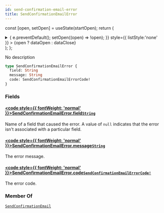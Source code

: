 ```yaml
---
id: send-confirmation-email-error
title: SendConfirmationEmailError
---
```






const [open, setOpen] = useState(startOpen);
return (
<details {...(open ? { open: true } : {})} className="details" style={{ border:'none', boxShadow:'none', background:'var(--ifm-background-color)' }}>
<summary
onClick={(e) => {
e.preventDefault();
setOpen((open) => !open);
}}
style={{ listStyle:'none' }} >
{open ? dataOpen : dataClose}
</summary>
{open && children}
</details>
);
};

No description

```graphql
type SendConfirmationEmailError {
  field: String
  message: String
  code: SendConfirmationEmailErrorCode!
}
```

### Fields

#### [<code style={{ fontWeight: 'normal' }}>SendConfirmationEmailError.<b>field</b></code>](#)<Bullet />[`String`](../../../api-reference/miscellaneous/scalars/string.mdx) <Badge class="badge badge--secondary" text="scalar"/> <Badge class="badge badge--secondary" text="miscellaneous"/>

Name of a field that caused the error. A value of `null` indicates that the error isn't associated with a particular field.

#### [<code style={{ fontWeight: 'normal' }}>SendConfirmationEmailError.<b>message</b></code>](#)<Bullet />[`String`](../../../api-reference/miscellaneous/scalars/string.mdx) <Badge class="badge badge--secondary" text="scalar"/> <Badge class="badge badge--secondary" text="miscellaneous"/>

The error message.

#### [<code style={{ fontWeight: 'normal' }}>SendConfirmationEmailError.<b>code</b></code>](#)<Bullet />[`SendConfirmationEmailErrorCode!`](../../../api-reference/users/enums/send-confirmation-email-error-code.mdx) <Badge class="badge badge--secondary" text="non-null"/> <Badge class="badge badge--secondary" text="enum"/> <Badge class="badge badge--secondary" text="users"/>

The error code.

### Member Of

[`SendConfirmationEmail`](../../../api-reference/users/objects/send-confirmation-email.mdx) <Badge class="badge badge--secondary" text="object"/>

